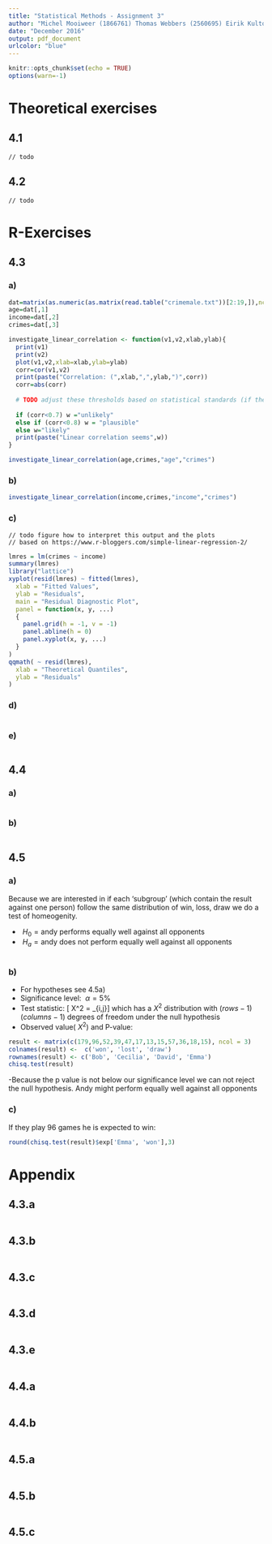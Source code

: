 ```yaml
---
title: "Statistical Methods - Assignment 3"
author: "Michel Mooiweer (1866761) Thomas Webbers (2560695) Eirik Kultorp (2544992)"
date: "December 2016"
output: pdf_document
urlcolor: "blue"
---
```


```r
knitr::opts_chunk$set(echo = TRUE)
options(warn=-1)
```

# Theoretical exercises

## 4.1

    // todo

## 4.2 

    // todo

# R-Exercises

## 4.3

### a)

```r
dat=matrix(as.numeric(as.matrix(read.table("crimemale.txt"))[2:19,]),ncol=3)
age=dat[,1]
income=dat[,2]
crimes=dat[,3]

investigate_linear_correlation <- function(v1,v2,xlab,ylab){
  print(v1)
  print(v2)
  plot(v1,v2,xlab=xlab,ylab=ylab)
  corr=cor(v1,v2)
  print(paste("Correlation: (",xlab,",",ylab,")",corr))
  corr=abs(corr)
  
  # TODO adjust these thresholds based on statistical standards (if they exist) 
  
  if (corr<0.7) w ="unlikely"
  else if (corr<0.8) w = "plausible"
  else w="likely"
  print(paste("Linear correlation seems",w))
}

investigate_linear_correlation(age,crimes,"age","crimes")

```

### b)

```r
investigate_linear_correlation(income,crimes,"income","crimes")
```

### c)

    // todo figure how to interpret this output and the plots
    // based on https://www.r-bloggers.com/simple-linear-regression-2/

```r
lmres = lm(crimes ~ income)
summary(lmres)
library("lattice")
xyplot(resid(lmres) ~ fitted(lmres),
  xlab = "Fitted Values",
  ylab = "Residuals",
  main = "Residual Diagnostic Plot",
  panel = function(x, y, ...)
  {
    panel.grid(h = -1, v = -1)
    panel.abline(h = 0)
    panel.xyplot(x, y, ...)
  }
)
qqmath( ~ resid(lmres),
  xlab = "Theoretical Quantiles",
  ylab = "Residuals"
)
```

### d)

```r
```

### e)

```r
```

## 4.4

### a)

```r
```

### b)

```r
```

## 4.5

### a)

Because we are interested in if each 'subgroup' (which contain the result against one person) follow the same distribution of win, loss, draw we do a test of homeogenity.

- $\ H_0 = \text{andy performs equally well against all opponents}$\
- $\ H_a =\text{andy does not perform equally well against all opponents}$\
```r

```


### b)

- For hypotheses see 4.5a)
- Significance level: $\ \alpha = 5\%\ $
- Test statistic: \[ X^2 = \sum_{i,j}\frac{(o_{ij}- E_{ij})^2}{E_{ij{}}}\]
  which has a $X^2$ distribution with $(rows-1)(columns-1)$ degrees of freedom under the null hypothesis
- Observed value($\ X^2$) and P-value:

```r
result <- matrix(c(179,96,52,39,47,17,13,15,57,36,18,15), ncol = 3)
colnames(result) <-  c('won', 'lost', 'draw')
rownames(result) <- c('Bob', 'Cecilia', 'David', 'Emma')
chisq.test(result)
```
-Because the p value is not below our significance level we can not reject the null hypothesis. Andy might perform equally well against all opponents


### c)

If they play 96 games he is expected to win:

```r
round(chisq.test(result)$exp['Emma', 'won'],3)
```

# Appendix

## 4.3.a

```r
```

## 4.3.b

```r
```

## 4.3.c

```r
```

## 4.3.d

```r
```

## 4.3.e

```r
```

## 4.4.a

```r
```

## 4.4.b

```r
```

## 4.5.a

```r
```

## 4.5.b

```r
```

## 4.5.c

```r
```
